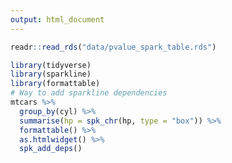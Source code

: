 ```yaml
---
output: html_document
---
```



```r
readr::read_rds("data/pvalue_spark_table.rds")
```

```r
library(tidyverse)
library(sparkline)
library(formattable)
# Way to add sparkline dependencies
mtcars %>%
  group_by(cyl) %>%
  summarise(hp = spk_chr(hp, type = "box")) %>%
  formattable() %>%
  as.htmlwidget() %>%
  spk_add_deps()
```

